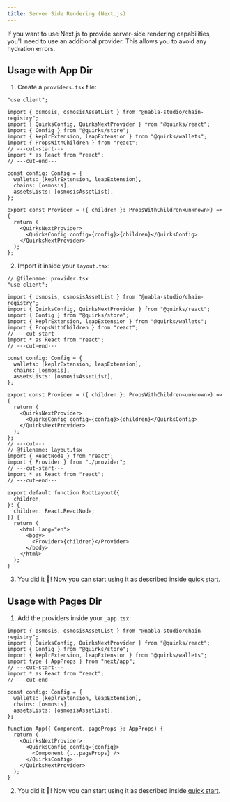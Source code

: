 ```yaml
---
title: Server Side Rendering (Next.js)
---
```


If you want to use Next.js to provide server-side rendering capabilities, 
you'll need to use an additional provider. This allows you to avoid any 
hydration errors.

## Usage with App Dir

1. Create a `providers.tsx` file:

```tsx twoslash title="/app/providers.tsx"
"use client";

import { osmosis, osmosisAssetList } from "@nabla-studio/chain-registry";
import { QuirksConfig, QuirksNextProvider } from "@quirks/react";
import { Config } from "@quirks/store";
import { keplrExtension, leapExtension } from "@quirks/wallets";
import { PropsWithChildren } from "react";
// ---cut-start---
import * as React from "react";
// ---cut-end---

const config: Config = {
  wallets: [keplrExtension, leapExtension],
  chains: [osmosis],
  assetsLists: [osmosisAssetList],
};

export const Provider = ({ children }: PropsWithChildren<unknown>) => {
  return (
    <QuirksNextProvider>
      <QuirksConfig config={config}>{children}</QuirksConfig>
    </QuirksNextProvider>
  );
};
```

2. Import it inside your `layout.tsx`:

```tsx twoslash title="/app/layout.tsx"
// @filename: provider.tsx
"use client";

import { osmosis, osmosisAssetList } from "@nabla-studio/chain-registry";
import { QuirksConfig, QuirksNextProvider } from "@quirks/react";
import { Config } from "@quirks/store";
import { keplrExtension, leapExtension } from "@quirks/wallets";
import { PropsWithChildren } from "react";
// ---cut-start---
import * as React from "react";
// ---cut-end---

const config: Config = {
  wallets: [keplrExtension, leapExtension],
  chains: [osmosis],
  assetsLists: [osmosisAssetList],
};

export const Provider = ({ children }: PropsWithChildren<unknown>) => {
  return (
    <QuirksNextProvider>
      <QuirksConfig config={config}>{children}</QuirksConfig>
    </QuirksNextProvider>
  );
};
// ---cut---
// @filename: layout.tsx
import { ReactNode } from "react";
import { Provider } from "./provider";
// ---cut-start---
import * as React from "react";
// ---cut-end---

export default function RootLayout({
  children,
}: {
  children: React.ReactNode;
}) {
  return (
    <html lang="en">
      <body>
        <Provider>{children}</Provider>
      </body>
    </html>
  );
}
```

3. You did it 🎉! Now you can start using it as described inside 
[quick start](./quick-start).

## Usage with Pages Dir

1. Add the providers inside your `_app.tsx`:

```tsx twoslash title="/pages/_app.tsx"
import { osmosis, osmosisAssetList } from "@nabla-studio/chain-registry";
import { QuirksConfig, QuirksNextProvider } from "@quirks/react";
import { Config } from "@quirks/store";
import { keplrExtension, leapExtension } from "@quirks/wallets";
import type { AppProps } from "next/app";
// ---cut-start---
import * as React from "react";
// ---cut-end---

const config: Config = {
  wallets: [keplrExtension, leapExtension],
  chains: [osmosis],
  assetsLists: [osmosisAssetList],
};

function App({ Component, pageProps }: AppProps) {
  return (
    <QuirksNextProvider>
      <QuirksConfig config={config}>
        <Component {...pageProps} />
      </QuirksConfig>
    </QuirksNextProvider>
  );
}
```

2. You did it 🎉! Now you can start using it as described inside 
[quick start](./quick-start).

